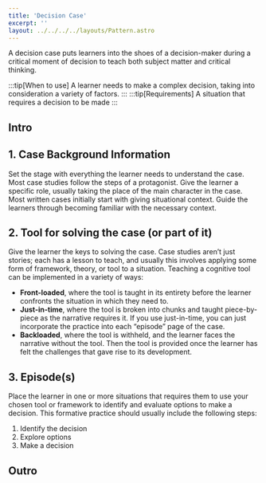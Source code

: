 ```yaml
---
title: 'Decision Case'
excerpt: ''
layout: ../../../../layouts/Pattern.astro
---
```


A decision case puts learners into the shoes of a decision-maker during a critical moment of decision to teach both subject matter and critical thinking.

:::tip[When to use]
A learner needs to make a complex decision, taking into consideration a variety of factors.
:::
:::tip[Requirements]
A situation that requires a decision to be made
:::

## Intro
<Intro />

## 1. Case Background Information
Set the stage with everything the learner needs to understand the case. Most case studies follow the steps of a protagonist. Give the learner a specific role, usually taking the place of the main character in the case. Most written cases initially start with giving situational context. Guide the learners through becoming familiar with the necessary context.

## 2. Tool for solving the case (or part of it)
Give the learner the keys to solving the case. Case studies aren’t just stories; each has a lesson to teach, and usually this involves applying some form of framework, theory, or tool to a situation. Teaching a cognitive tool can be implemented in a variety of ways: 

-	**Front-loaded**, where the tool is taught in its entirety before the learner confronts the situation in which they need to.
-	**Just-in-time**, where the tool is broken into chunks and taught piece-by-piece as the narrative requires it. If you use just-in-time, you can just incorporate the practice into each “episode” page of the case. 
-	**Backloaded**, where the tool is withheld, and the learner faces the narrative without the tool. Then the tool is provided once the learner has felt the challenges that gave rise to its development. 

## 3. Episode(s)
Place the learner in one or more situations that requires them to use your chosen tool or framework to identify and evaluate options to make a decision. This formative practice should usually include the following steps:
1. Identify the decision
2. Explore options
3. Make a decision

## Outro
<Outro/>